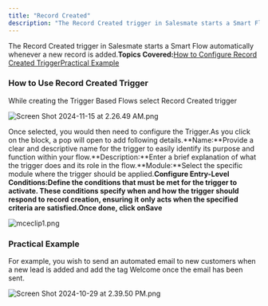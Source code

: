 ```yaml
---
title: "Record Created"
description: "The Record Created trigger in Salesmate starts a Smart Flow automatically whenever a new record is added.**Topics Covered:**[How to Configure Record C..."
---
```


The Record Created trigger in Salesmate starts a Smart Flow automatically whenever a new record is added.**Topics Covered:**[How to Configure Record Created Trigger](https://support.salesmate.io/hc/en-us/articles/36763966875289-Record-Created#h_01J7JCM334JWZET38KQZSNKX8J)[Practical Example](https://support.salesmate.io/hc/en-us/articles/36763966875289-Record-Created#h_01J7JF9RED2RBEBSZ6FY4MFVG7)

### How to Use Record Created Trigger

While creating the Trigger Based Flows select Record Created trigger

![Screen Shot 2024-11-15 at 2.26.49 AM.png](./images/Screen-Shot-2024-11-15-at-2.26.49-AM.png)

Once selected, you would then need to configure the Trigger.As you click on the block, a pop will open to add following details.**Name:**Provide a clear and descriptive name for the trigger to easily identify its purpose and function within your flow.**Description:**Enter a brief explanation of what the trigger does and its role in the flow.**Module:**Select the specific module where the trigger should be applied.**Configure Entry-Level Conditions:**Define the conditions that must be met for the trigger to activate. These conditions specify when and how the trigger should respond to record creation, ensuring it only acts when the specified criteria are satisfied.Once done, click on**Save**

![mceclip1.png](./images/mceclip1-24.png)

### Practical Example

For example, you wish to send an automated email to new customers when a new lead is added and add the tag Welcome once the email has been sent.

![Screen Shot 2024-10-29 at 2.39.50 PM.png](./images/Screen-Shot-2024-10-29-at-2.39.50-PM.png)
